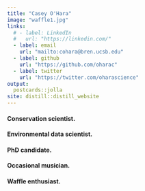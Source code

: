 ```yaml
---
title: "Casey O'Hara"
image: "waffle1.jpg"
links:
  # - label: LinkedIn
  #   url: "https://linkedin.com/"
  - label: email
    url: "mailto:cohara@bren.ucsb.edu"
  - label: github
    url: "https://github.com/oharac"
  - label: twitter
    url: "https://twitter.com/oharascience"
output:
  postcards::jolla
site: distill::distill_website
---
```

 
#### Conservation scientist. 
#### Environmental data scientist. 
#### PhD candidate. 
#### Occasional musician.
#### Waffle enthusiast.

